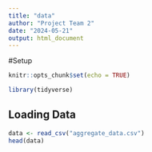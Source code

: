 ```yaml
---
title: "data"
author: "Project Team 2"
date: "2024-05-21"
output: html_document
---
```


#Setup
```r
knitr::opts_chunk$set(echo = TRUE)

library(tidyverse)
```

## Loading Data
```r
data <- read_csv("aggregate_data.csv")
head(data)
```

